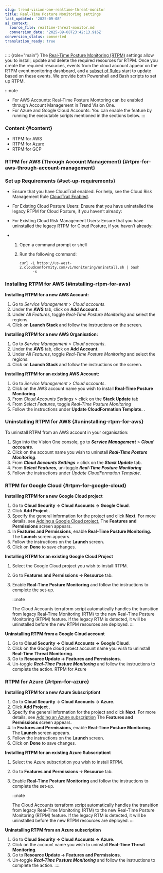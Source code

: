 ```yaml
---
slug: trend-vision-one-realtime-threat-monitor
title: Real-Time Posture Monitoring settings
last_updated: '2025-09-08'
ai_context:
  source_file: realtime-threat-monitor.md
  conversion_date: '2025-09-08T23:42:13.916Z'
conversion_status: converted
translation_ready: true
---
```


:::: {role="main"}
The [Real-Time Posture Monitoring (RTPM)](https://docs.trendmicro.com/en-us/documentation/article/trend-micro-cloud-one-conformity-real-time-threat-monitoring) settings allow you to install, update and delete the required resources for RTPM. Once you create the required resources, events from the cloud account appear on the RTPM event monitoring dashboard, and a [subset of Rules](https://docs.trendmicro.com/en-us/documentation/article/trend-micro-cloud-one-conformity-rules) start to update based on these events. We provide both Powershell and Bash scripts to set up RTPM.

:::note

- For AWS Accounts: Real-Time Posture Montoring can be enabled through Account Management in Trend Vision One.
- For Azure and Google Cloud Accounts: You can enable the feature by running the executable scripts mentioned in the sections below.
:::

### Content {#content}

- RTPM for AWS
- RTPM for Azure
- RTPM for GCP

### RTPM for AWS (Through Account Management) {#rtpm-for-aws-through-account-management}

### Set up Requirements {#set-up-requirements}

- Ensure that you have CloudTrail enabled. For help, see the Cloud Risk Management Rule [CloudTrail Enabled](https://www.trendmicro.com/cloudoneconformity/knowledge-base/aws/CloudTrail/cloudtrail-enabled.mdx).

- For Existing Cloud Posture Users: Ensure that you have uninstalled the legacy RTPM for Cloud Posture, if you haven’t already:

- For Existing Cloud Risk Management Users: Ensure that you have uninstalled the legacy RTPM for Cloud Posture, if you haven’t already:

- 1.  Open a command prompt or shell

  2.  Run the following command:

      ``` codeblock
      curl -L https://us-west-2.cloudconformity.com/v1/monitoring/uninstall.sh | bash
            -s 
      ```

### Installing RTPM for AWS {#installing-rtpm-for-aws}

**Installing RTPM for a new AWS Account:**

1.  Go to *Service Management* \> *Cloud accounts.*
2.  Under the **AWS** tab, click on **Add Account.**
3.  Under *All Features*, toggle *Real-Time Posture Monitoring* and select the regions.
4.  Click on **Launch Stack** and follow the instructions on the screen.

**Installing RTPM for a new AWS Organisation:**

1.  Go to *Service Management* \> *Cloud accounts*.
2.  Under the **AWS** tab, click on **Add Account**.
3.  Under *All Features*, toggle *Real-Time Posture Monitoring* and select the regions.
4.  Click on **Launch Stack** and follow the instructions on the screen.

**Installing RTPM for an existing AWS Account:**

1.  Go to *Service Management* \> *Cloud accounts*.
2.  Click on the AWS account name you wish to install **Real-Time Posture Monitoring.**
3.  From *Cloud Accounts Settings* \> click on the **Stack Update** tab
4.  From *Select Features*, toggle *Real-Time Posture Monitoring*
5.  Follow the instructions under **Update CloudFormation Template.** .

### Uninstalling RTPM for AWS {#uninstalling-rtpm-for-aws}

To uninstall RTPM from an AWS account in your organisation:

1.  Sign into the Vision One console, go to ***Service Management*** \> ***Cloud accounts***.
2.  Click on the account name you wish to uninstall ***Real-Time Posture Monitoring***.
3.  From ***Cloud Accounts Settings*** \> click on the ***Stack Update*** tab.
4.  From ***Select Features***, un-toggle ***Real-Time Posture Monitoring***
5.  Follow the instructions under *Update CloudFormation Template.*

### RTPM for Google Cloud {#rtpm-for-google-cloud}

**Installing RTPM for a new Google Cloud project**

1.  Go to **Cloud Security → Cloud Accounts → Google Cloud**.
2.  Click **Add Project** .
3.  Specify the general information for the project and click **Next**. For more details, see [Adding a Google Cloud project.](adding-google-cloud-project.mdx) The **Features and Permissions** screen appears.
4.  In **Features and Permissions**, enable **Real-Time Posture Monitoring.** The **Launch** screen appears.
5.  Follow the instructions on the **Launch** screen.
6.  Click on **Done** to save changes.

**Installing RTPM for an existing Google Cloud Project**

1.  Select the Google Cloud project you wish to install RTPM.
2.  Go to **Features and Permissions → Resource** tab.
3.  Enable **Real-Time Posture Monitoring** and follow the instructions to complete the set-up.

    :::note

    The Cloud Accounts terraform script automatically handles the transition from legacy Real-Time Monitoring (RTM) to the new Real-Time Posture Monitoring (RTPM) feature. If the legacy RTM is detected, it will be uninstalled before the new RTPM resources are deployed.
    :::

**Uninstalling RTPM from a Google Cloud account**

1.  Go to **Cloud Security → Cloud Accounts → Google Cloud**.
2.  Click on the Google cloud proect account name you wish to uninstall **Real-Time Threat Monitoring**.
3.  Go to **Resource Update → Features and Permissions**.
4.  Un-toggle ***Real-Time Posture Monitoring*** and follow the instructions to complete the action. RTPM for Azure

### RTPM for Azure {#rtpm-for-azure}

**Installing RTPM for a new Azure Subscriptiont**

1.  Go to **Cloud Security → Cloud Accounts → Azure**.
2.  Click **Add Project** .
3.  Specify the general information for the project and click **Next**. For more details, see [Adding an Azure subscription](adding-azure-subscription.mdx) The **Features and Permissions** screen appears.
4.  In **Features and Permissions**, enable **Real-Time Posture Monitoring.** The **Launch** screen appears.
5.  Follow the instructions on the **Launch** screen.
6.  Click on **Done** to save changes.

**Installing RTPM for an existing Azure Subscriptiont**

1.  Select the Azure subscription you wish to install RTPM.
2.  Go to **Features and Permissions → Resource** tab.
3.  Enable **Real-Time Posture Monitoring** and follow the instructions to complete the set-up.

    :::note

    The Cloud Accounts terraform script automatically handles the transition from legacy Real-Time Monitoring (RTM) to the new Real-Time Posture Monitoring (RTPM) feature. If the legacy RTM is detected, it will be uninstalled before the new RTPM resources are deployed.
    :::

**Uninstalling RTPM from an Azure subscription**

1.  Go to **Cloud Security → Cloud Accounts → Azure**.
2.  Click on the account name you wish to uninstall **Real-Time Threat Monitoring**.
3.  Go to **Resource Update → Features and Permissions**.
4.  Un-toggle ***Real-Time Posture Monitoring*** and follow the instructions to complete the action.
::::
